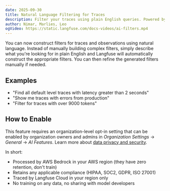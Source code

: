 ```yaml
---
date: 2025-09-30
title: Natural Language Filtering for Traces
description: Filter your traces using plain English queries. Powered by AWS Bedrock with zero data retention.
author: Nimar, Marlies, Leo 
ogVideo: https://static.langfuse.com/docs-videos/ai-filters.mp4
---
```



<ChangelogHeader />

You can now construct filters for traces and observations using natural language.
Instead of manually building complex filters, simply describe what you're looking for in plain English and Langfuse will automatically construct the appropriate filters.
You can then refine the generated filters manually if needed.

## Examples

- "Find all default level traces with latency greater than 2 seconds"
- "Show me traces with errors from production"
- "Filter for traces with over 9000 tokens"


## How to Enable

This feature requires an organization-level opt-in setting that can be enabled by organization owners and admins in _Organization Settings_ → _General_ → _AI Features_. Learn more about [data privacy and security](/security/ai-features).

In short:
- Processed by AWS Bedrock in your AWS region (they have zero retention, don't train)
- Retains any applicable compliance (HIPAA, SOC2, GDPR, ISO 27001)
- Traced by Langfuse Cloud in your region only
- No training on any data, no sharing with model developers
